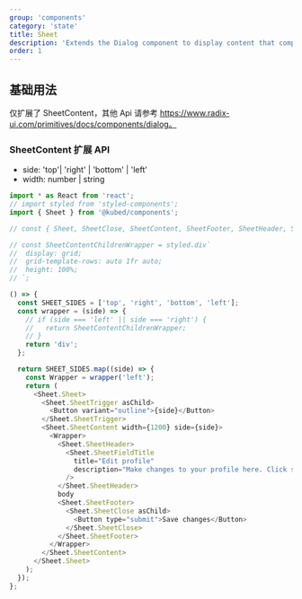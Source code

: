 ```yaml
---
group: 'components'
category: 'state'
title: Sheet
description: 'Extends the Dialog component to display content that complements the main content of the screen.'
order: 1
---
```


## 基础用法

仅扩展了 SheetContent，其他 Api 请参考 https://www.radix-ui.com/primitives/docs/components/dialog。

### SheetContent 扩展 API

- side: 'top'| 'right' | 'bottom' | 'left'
- width: number | string

```js live=true
import * as React from 'react';
// import styled from 'styled-components';
import { Sheet } from '@kubed/components';

// const { Sheet, SheetClose, SheetContent, SheetFooter, SheetHeader, SheetTrigger, SheetFieldTitle } = Sheets;

// const SheetContentChildrenWrapper = styled.div`
//  display: grid;
//  grid-template-rows: auto 1fr auto;
//  height: 100%;
// `;

() => {
  const SHEET_SIDES = ['top', 'right', 'bottom', 'left'];
  const wrapper = (side) => {
    // if (side === 'left' || side === 'right') {
    //   return SheetContentChildrenWrapper;
    // }
    return 'div';
  };

  return SHEET_SIDES.map((side) => {
    const Wrapper = wrapper('left');
    return (
      <Sheet.Sheet>
        <Sheet.SheetTrigger asChild>
          <Button variant="outline">{side}</Button>
        </Sheet.SheetTrigger>
        <Sheet.SheetContent width={1200} side={side}>
          <Wrapper>
            <Sheet.SheetHeader>
              <Sheet.SheetFieldTitle
                title="Edit profile"
                description="Make changes to your profile here. Click save when you are done."
              />
            </Sheet.SheetHeader>
            body
            <Sheet.SheetFooter>
              <Sheet.SheetClose asChild>
                <Button type="submit">Save changes</Button>
              </Sheet.SheetClose>
            </Sheet.SheetFooter>
          </Wrapper>
        </Sheet.SheetContent>
      </Sheet.Sheet>
    );
  });
};
```
